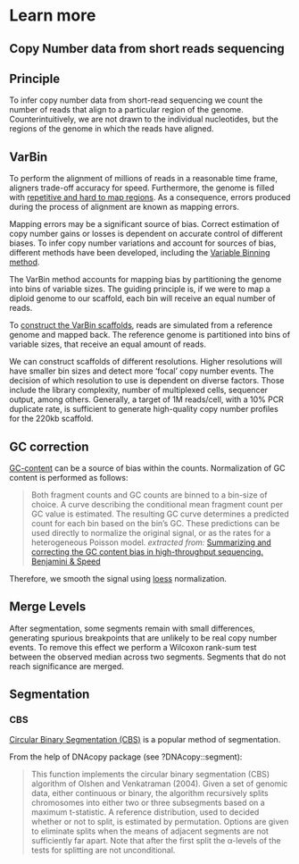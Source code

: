 # Learn more

## Copy Number data from short reads sequencing

## Principle {#principle-lm}

To infer copy number data from short-read sequencing we count the number of reads that align to a particular region of the genome. Counterintuitively, we are not drawn to the individual nucleotides, but the regions of the genome in which the reads have aligned.

## VarBin {#varbin-lm}

To perform the alignment of millions of reads in a reasonable time frame, aligners trade-off accuracy for speed. Furthermore, the genome is filled with [repetitive and hard to map regions](https://www.nature.com/articles/s41598-019-45839-z). As a consequence, errors produced during the process of alignment are known as mapping errors. 

Mapping errors may be a significant source of bias. Correct estimation of copy number gains or losses is dependent on accurate control of different biases. To infer copy number variations and account for sources of bias, different methods have been developed, including the  [Variable Binning method](https://www.nature.com/articles/nature09807).

The VarBin method accounts for mapping bias by partitioning the genome into bins of variable sizes. The guiding principle is,  if we were to map a diploid genome to our scaffold, each bin will receive an equal number of reads.

To [construct the VarBin scaffolds](https://github.com/robertaboukhalil/ginkgo), reads are simulated from a reference genome and mapped back. The reference genome is partitioned into bins of variable sizes, that receive an equal amount of reads. 

We can construct scaffolds of different resolutions. Higher resolutions will have smaller bin sizes and detect more 'focal' copy number events. The decision of which resolution to use is dependent on diverse factors. Those include the library complexity, number of multiplexed cells, sequencer output, among others. Generally, a target of 1M reads/cell, with a 10% PCR duplicate rate, is sufficient to generate high-quality copy number profiles for the 220kb scaffold.

## GC correction {#gccor-lm}

[GC-content](https://www.ncbi.nlm.nih.gov/pmc/articles/PMC3378858/) can be a source of bias within the counts. Normalization of GC content is performed as follows:

>Both fragment counts and GC counts are binned to a bin-size of choice. A curve describing the conditional mean fragment count per GC value is estimated. The resulting GC curve determines a predicted count for each bin based on the bin's GC. These predictions can be used directly to normalize the original signal, or as the rates for a heterogeneous Poisson model.
*extracted from:* [Summarizing and correcting the GC content bias in high-throughput sequencing. Benjamini & Speed](https://www.ncbi.nlm.nih.gov/pmc/articles/PMC3378858/)

Therefore, we smooth the signal using [loess](https://en.wikipedia.org/wiki/Local_regression) normalization.

## Merge Levels {#mergelevels-lm}

After segmentation, some segments remain with small differences, generating spurious breakpoints that are unlikely to be real copy number events. To remove this effect we perform a Wilcoxon rank-sum test between the observed median across two segments. Segments that do not reach significance are merged.

## Segmentation {#segmentation-lm}

### CBS {#cbs-lm}

[Circular Binary Segmentation (CBS)](https://academic.oup.com/biostatistics/article/5/4/557/275197) is a popular method of segmentation. 

From the help of DNAcopy package (see ?DNAcopy::segment):

> This function implements the circular binary segmentation (CBS) algorithm of Olshen and Venkatraman (2004). Given a set of genomic data, either continuous or binary, the algorithm recursively splits chromosomes into either two or three subsegments based on a maximum t-statistic. A reference distribution, used to decided whether or not to split, is estimated by permutation. Options are given to eliminate splits when the means of adjacent segments are not sufficiently far apart. Note that after the first split the α-levels of the tests for splitting are not unconditional.

